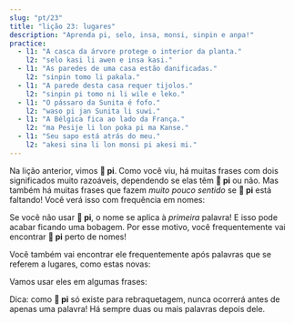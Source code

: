 ```yaml
---
slug: "pt/23"
title: "lição 23: lugares"
description: "Aprenda pi, selo, insa, monsi, sinpin e anpa!"
practice:
  - l1: "A casca da árvore protege o interior da planta."
    l2: "selo kasi li awen e insa kasi."
  - l1: "As paredes de uma casa estão danificadas."
    l2: "sinpin tomo li pakala."
  - l1: "A parede desta casa requer tijolos."
    l2: "sinpin pi tomo ni li wile e leko."
  - l1: "O pássaro da Sunita é fofo."
    l2: "waso pi jan Sunita li suwi."
  - l1: "A Bélgica fica ao lado da França."
    l2: "ma Pesije li lon poka pi ma Kanse."
  - l1: "Seu sapo está atrás do meu."
    l2: "akesi sina li lon monsi pi akesi mi."
---
```



Na lição anterior, vimos **󱥍 pi**. Como você viu, há muitas frases com dois significados muito razoáveis, dependendo se elas têm **󱥍 pi** ou não. Mas também há muitas frases que fazem *muito pouco sentido* se **󱥍 pi** está faltando! Você verá isso com frequência em nomes:

<List>
  <Sentence sl="soweli pi jan Ema" m="O cachorro da Emma" />
  <Sentence sl="soweli jan Ema" m="Uma cadela-humana chamada Emma (???)" />
  <Sentence sl="toki pi jan Mili" m="Fala de Millie" />
  <Sentence sl="toki jan Mili" m="Uma linguagem humana chamada Millie (???)" />
</List>

Se você não usar **󱥍 pi**, o nome se aplica à *primeira* palavra! E isso pode acabar ficando uma bobagem. Por esse motivo, você frequentemente vai encontrar **󱥍 pi** perto de nomes!

Você também vai encontrar ele frequentemente após palavras que se referem a lugares, como estas novas:

<List>
  <Word sl="selo" m="pele, casca" />
  <Word sl="insa" m="a parte interna, centro, meio" />
  <Word sl="monsi" m="costas, traseiro" />
  <Word sl="sinpin" m="cara, frente, parede" />
  <Word sl="anpa" m="fundo; derrotar" />
</List>

Vamos usar eles em algumas frases:

<List>
  <Sentence sl="selo kasi li kiwen." m="A casca de uma árvore é dura e lenhosa." />
  <Sentence sl="selo pi kasi ni li pakala." m="A casca desta árvore está danificada." />
  <Sentence sl="soweli li lon insa tomo." m="O gato está dentro de casa." />
  <Sentence sl="o tawa insa pi tomo mi!" m="Entre na minha casa!" />
  <Sentence sl="sinpin pi jan Ali li pona." m="O rosto de Ali é bonito." />
  <Sentence sl="mani li lon anpa pi telo suli." m="O tesouro está no fundo do oceano." />
</List>

Dica: como **󱥍 pi** só existe para rebraquetagem, nunca ocorrerá antes de apenas uma palavra! Há sempre duas ou mais palavras depois dele.

<Practice exercises={frontmatter.practice} />
